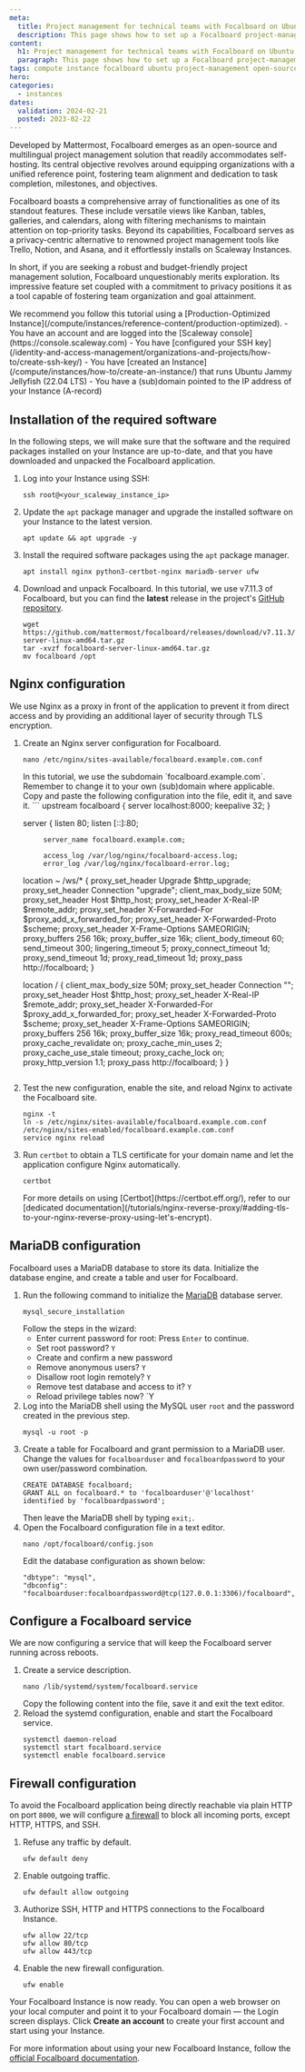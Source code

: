 ```yaml
---
meta:
  title: Project management for technical teams with Focalboard on Ubuntu Instances
  description: This page shows how to set up a Focalboard project-management tool on Cost-Optimized Instances running Ubuntu Linux
content:
  h1: Project management for technical teams with Focalboard on Ubuntu Instances
  paragraph: This page shows how to set up a Focalboard project-management tool on Cost-Optimized Instances running Ubuntu Linux
tags: compute instance focalboard ubuntu project-management open-source
hero:
categories:
  - instances
dates:
  validation: 2024-02-21
  posted: 2023-02-22
---
```


Developed by Mattermost, Focalboard emerges as an open-source and multilingual project management solution that readily accommodates self-hosting. Its central objective revolves around equipping organizations with a unified reference point, fostering team alignment and dedication to task completion, milestones, and objectives.

Focalboard boasts a comprehensive array of functionalities as one of its standout features. These include versatile views like Kanban, tables, galleries, and calendars, along with filtering mechanisms to maintain attention on top-priority tasks. Beyond its capabilities, Focalboard serves as a privacy-centric alternative to renowned project management tools like Trello, Notion, and Asana, and it effortlessly installs on Scaleway Instances.

In short, if you are seeking a robust and budget-friendly project management solution, Focalboard unquestionably merits exploration. Its impressive feature set coupled with a commitment to privacy positions it as a tool capable of fostering team organization and goal attainment.

<Message type="tip">
  We recommend you follow this tutorial using a [Production-Optimized Instance](/compute/instances/reference-content/production-optimized).
</Message>

<Macro id="requirements" >

<Message type="requirement">
  - You have an account and are logged into the [Scaleway console](https://console.scaleway.com)
  - You have [configured your SSH key](/identity-and-access-management/organizations-and-projects/how-to/create-ssh-key/)
  - You have [created an Instance](/compute/instances/how-to/create-an-instance/) that runs Ubuntu Jammy Jellyfish (22.04 LTS)
  - You have a (sub)domain pointed to the IP address of your Instance (A-record)
</Message>

## Installation of the required software

In the following steps, we will make sure that the software and the required packages installed on your Instance are up-to-date, and that you have downloaded and unpacked the Focalboard application.

1. Log into your Instance using SSH:
    ```
    ssh root@<your_scaleway_instance_ip>
    ```
2. Update the `apt` package manager and upgrade the installed software on your Instance to the latest version.
    ```
    apt update && apt upgrade -y
    ```
3. Install the required software packages using the `apt` package manager.
    ```
    apt install nginx python3-certbot-nginx mariadb-server ufw
    ```
4. Download and unpack Focalboard. In this tutorial, we use v7.11.3 of Focalboard, but you can find the **latest** release in the project's [GitHub repository](https://github.com/mattermost/focalboard/releases).
    ```
    wget https://github.com/mattermost/focalboard/releases/download/v7.11.3/focalboard-server-linux-amd64.tar.gz
    tar -xvzf focalboard-server-linux-amd64.tar.gz
    mv focalboard /opt
    ```

## Nginx configuration

We use Nginx as a proxy in front of the application to prevent it from direct access and by providing an additional layer of security through TLS encryption.

1. Create an Nginx server configuration for Focalboard.
    ```
    nano /etc/nginx/sites-available/focalboard.example.com.conf
    ```
    <Message type="note">
      In this tutorial, we use the subdomain `focalboard.example.com`. Remember to change it to your own (sub)domain where applicable.
    </Message>
    Copy and paste the following configuration into the file, edit it, and save it.
    ```
    upstream focalboard {
    server localhost:8000;
    keepalive 32;
    }

    server {
            listen 80;
            listen [::]:80;

            server_name focalboard.example.com;

            access_log /var/log/nginx/focalboard-access.log;
            error_log /var/log/nginx/focalboard-error.log;

    location ~ /ws/* {
        proxy_set_header Upgrade $http_upgrade;
        proxy_set_header Connection "upgrade";
        client_max_body_size 50M;
        proxy_set_header Host $http_host;
        proxy_set_header X-Real-IP $remote_addr;
        proxy_set_header X-Forwarded-For $proxy_add_x_forwarded_for;
        proxy_set_header X-Forwarded-Proto $scheme;
        proxy_set_header X-Frame-Options SAMEORIGIN;
        proxy_buffers 256 16k;
        proxy_buffer_size 16k;
        client_body_timeout 60;
        send_timeout 300;
        lingering_timeout 5;
        proxy_connect_timeout 1d;
        proxy_send_timeout 1d;
        proxy_read_timeout 1d;
        proxy_pass http://focalboard;
    }

    location / {
        client_max_body_size 50M;
        proxy_set_header Connection "";
        proxy_set_header Host $http_host;
        proxy_set_header X-Real-IP $remote_addr;
        proxy_set_header X-Forwarded-For $proxy_add_x_forwarded_for;
        proxy_set_header X-Forwarded-Proto $scheme;
        proxy_set_header X-Frame-Options SAMEORIGIN;
        proxy_buffers 256 16k;
        proxy_buffer_size 16k;
        proxy_read_timeout 600s;
        proxy_cache_revalidate on;
        proxy_cache_min_uses 2;
        proxy_cache_use_stale timeout;
        proxy_cache_lock on;
        proxy_http_version 1.1;
        proxy_pass http://focalboard;
    }
    }
    ```
2. Test the new configuration, enable the site, and reload Nginx to activate the Focalboard site.
    ```
    nginx -t
    ln -s /etc/nginx/sites-available/focalboard.example.com.conf /etc/nginx/sites-enabled/focalboard.example.com.conf
    service nginx reload
    ```
3. Run `certbot` to obtain a TLS certificate for your domain name and let the application configure Nginx automatically.
    ```
    certbot
    ```
    <Message type="tip">
      For more details on using [Certbot](https://certbot.eff.org/), refer to our [dedicated documentation](/tutorials/nginx-reverse-proxy/#adding-tls-to-your-nginx-reverse-proxy-using-let's-encrypt).
    </Message>

## MariaDB configuration

Focalboard uses a MariaDB database to store its data. Initialize the database engine, and create a table and user for Focalboard.

1. Run the following command to initialize the [MariaDB](/tutorials/mariadb-ubuntu-bionic/) database server.
    ```
    mysql_secure_installation
    ```
    Follow the steps in the wizard:
    * Enter current password for root: Press `Enter` to continue.
    * Set root password? `Y`
    * Create and confirm a new password
    * Remove anonymous users? `Y`
    * Disallow root login remotely? `Y`
    * Remove test database and access to it? `Y`
    * Reload privilege tables now? `Y
2. Log into the MariaDB shell using the MySQL user `root` and the password created in the previous step.
    ```
    mysql -u root -p
    ```
3. Create a table for Focalboard and grant permission to a MariaDB user. Change the values for `focalboarduser` and `focalboardpassword` to your own user/password combination.
    ```
    CREATE DATABASE focalboard;
    GRANT ALL on focalboard.* to 'focalboarduser'@'localhost' identified by 'focalboardpassword';
    ```
    Then leave the MariaDB shell by typing `exit;`.
4. Open the Focalboard configuration file in a text editor.
    ```
    nano /opt/focalboard/config.json
    ```
    Edit the database configuration as shown below:
    ```
    "dbtype": "mysql",
    "dbconfig": "focalboarduser:focalboardpassword@tcp(127.0.0.1:3306)/focalboard",
    ```

## Configure a Focalboard service

We are now configuring a service that will keep the Focalboard server running across reboots.

1. Create a service description.
    ```
    nano /lib/systemd/system/focalboard.service
    ```
    Copy the following content into the file, save it and exit the text editor.
2. Reload the systemd configuration, enable and start the Focalboard service.
    ```
    systemctl daemon-reload
    systemctl start focalboard.service
    systemctl enable focalboard.service
    ```

## Firewall configuration

To avoid the Focalboard application being directly reachable via plain HTTP on port `8000`, we will configure [a firewall](/tutorials/installation-uncomplicated-firewall/) to block all incoming ports, except HTTP, HTTPS, and SSH.

1. Refuse any traffic by default.
    ```
    ufw default deny
    ```
2. Enable outgoing traffic.
    ```
    ufw default allow outgoing
    ```
3. Authorize SSH, HTTP and HTTPS connections to the Focalboard Instance.
    ```
    ufw allow 22/tcp
    ufw allow 80/tcp
    ufw allow 443/tcp
    ```
4. Enable the new firewall configuration.
    ```
    ufw enable
    ```

Your Focalboard Instance is now ready. You can open a web browser on your local computer and point it to your Focalboard domain — the Login screen displays. Click **Create an account** to create your first account and start using your Instance.
    <Lightbox src="scaleway-focalboard-splash.webp" alt="" />

For more information about using your new Focalboard Instance, follow the [official Focalboard documentation](https://www.focalboard.com/guide/user/).